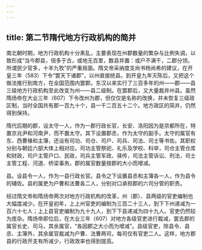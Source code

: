 ```yaml
---
---
---
```

title: 第二节隋代地方行政机构的简并
---







南北朝时期，地方行政机构十分素乱，主要表现在州郡数量的繁杂与比例失调，以致形成“当今郡县，倍多于古，或地无百里，数县并置：或户不满千，二郡分领。所谓民少官多，十羊九牧”的严重局面。隋文帝采纳度支尚书杨尚希的建议，在开皇三年（583）下令“罢天下诸郡”，以州直接统县。到开皇九年灭陈后，又把这个做法推行到南方，在全国范围内罢郡。东汉以来实行了三百多年的州——郡——县三级地方行政机构至此改变为州——县二级制。在罢郡后，又大量裁并州县。虽然隋炀帝在大业三年（607）下令改州为郡，但仅仅是名称的改换，并未恢复三级政区制，当时全国共有郡一百九十个，县一千二百五十二个。地方政区的简并，仍然得到保持。

隋代后期的郡，设太守一人，作为一郡行政长官，长安、洛阳因为是京都所在，特置京兆尹和河南尹，而不置太守。其下设置郡丞，作为太守的副手。太守的属官有东、西曹椽和主簿，还设有司功、司仓、司户、司兵、司法、司士等书佐。其职权分别与朝廷六部大体上相对应。司功主管祭祀、礼乐及学校、科举，司仓主管仓库和财政，司户主管户口、民政，司兵主管军政、驿传，司法主管诉讼、刑法，司士主管工程、河道、桥梁事务。郡的属官数量按郡的大小而增减。

县。设县令一人，作为一县行政长官。县令之下设置县丞和主簿各一人，作为县令的辅佐。县的属吏为户曹和法曹各二人，分别对口承担郡的六司分管的职责。

经过隋文帝和隋炀帝两次对地方行政机构的改革，州（郡）、县两级的官吏编制也大幅度减少。在开皇初年，上上州官吏的编制为三百二十三人，到下下州递减为一百六十七人；上上县官吏编制为九十九人，到下下县递减为四十九人。官吏仍然较为庞杂。隋炀帝即位后，在大业三年（607）对地方各级官吏进行裁减，罢去郡的属官长史、司马，其余属官，“各因郡之大小而为增减”。县级官吏，除县令、县丞、主簿外，其余属官裁减为户曹、法曹两司，每司仅有官吏二人。这样，地方郡县的行政开支有所减少，行政效率也得到提高。